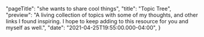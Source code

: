 
  "pageTitle": "she wants to share cool things",
  "title": "Topic Tree",
  "preview": "A living collection of topics with some of my thoughts, and other links I found inspiring. I hope to keep adding to this resource for you and myself as well.",
  "date": "2021-04-25T19:55:00.000-04:00",
}


